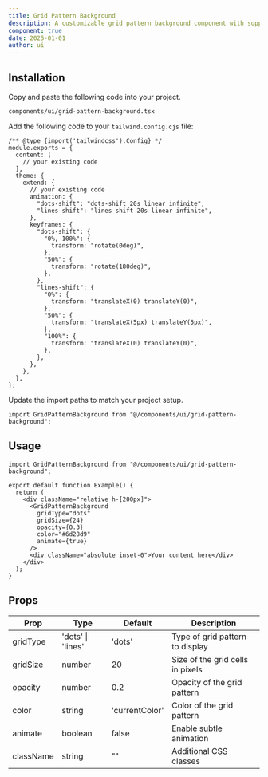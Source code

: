 ```yaml
---
title: Grid Pattern Background
description: A customizable grid pattern background component with support for dots and lines, perfect for minimal and professional designs.
component: true
date: 2025-01-01
author: ui
---
```


<ComponentPreview name="grid-pattern-background-demo" />

## Installation

<Steps>

<Step>Copy and paste the following code into your project.</Step>

`components/ui/grid-pattern-background.tsx`

<ComponentSource name="grid-pattern-background" />

<Step>Add the following code to your `tailwind.config.cjs` file:</Step>

```tsx {9-33}
/** @type {import('tailwindcss').Config} */
module.exports = {
  content: [
    // your existing code
  ],
  theme: {
    extend: {
      // your existing code
      animation: {
        "dots-shift": "dots-shift 20s linear infinite",
        "lines-shift": "lines-shift 20s linear infinite",
      },
      keyframes: {
        "dots-shift": {
          "0%, 100%": {
            transform: "rotate(0deg)",
          },
          "50%": {
            transform: "rotate(180deg)",
          },
        },
        "lines-shift": {
          "0%": {
            transform: "translateX(0) translateY(0)",
          },
          "50%": {
            transform: "translateX(5px) translateY(5px)",
          },
          "100%": {
            transform: "translateX(0) translateY(0)",
          },
        },
      },
    },
  },
};
```

<Step>Update the import paths to match your project setup.</Step>

```tsx
import GridPatternBackground from "@/components/ui/grid-pattern-background";
```

</Steps>

## Usage

```tsx
import GridPatternBackground from "@/components/ui/grid-pattern-background";

export default function Example() {
  return (
    <div className="relative h-[200px]">
      <GridPatternBackground
        gridType="dots"
        gridSize={24}
        opacity={0.3}
        color="#6d28d9"
        animate={true}
      />
      <div className="absolute inset-0">Your content here</div>
    </div>
  );
}
```

## Props

| Prop      | Type              | Default        | Description                      |
| --------- | ----------------- | -------------- | -------------------------------- |
| gridType  | 'dots' \| 'lines' | 'dots'         | Type of grid pattern to display  |
| gridSize  | number            | 20             | Size of the grid cells in pixels |
| opacity   | number            | 0.2            | Opacity of the grid pattern      |
| color     | string            | 'currentColor' | Color of the grid pattern        |
| animate   | boolean           | false          | Enable subtle animation          |
| className | string            | ""             | Additional CSS classes           |
